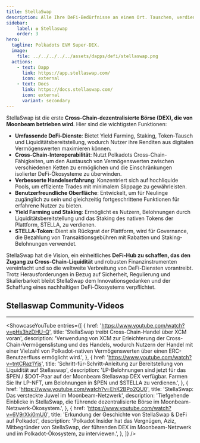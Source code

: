 ```yaml
---
title: StellaSwap
description: Alle Ihre DeFi-Bedürfnisse an einem Ort. Tauschen, verdienen und bauen auf Moonbeams führender DEX
sidebar:
    label: ✪ Stellaswap
    order: 3
hero:
  tagline: Polkadots EVM Super-DEX.
  image: 
    file: ../../../../../assets/dapps/defi/stellaswap.png
  actions:
    - text: Dapp
      link: https://app.stellaswap.com/
      icon: external
    - text: Docs
      link: https://docs.stellaswap.com/
      icon: external
      variant: secondary
---
```



StellaSwap ist die erste **Cross-Chain-dezentralisierte Börse (DEX), die von Moonbeam betrieben wird**. Hier sind die wichtigsten Funktionen:
- **Umfassende DeFi-Dienste**: Bietet Yield Farming, Staking, Token-Tausch und Liquiditätsbereitstellung, wodurch Nutzer ihre Renditen aus digitalen Vermögenswerten maximieren können.
- **Cross-Chain-Interoperabilität**: Nutzt Polkadots Cross-Chain-Fähigkeiten, um den Austausch von Vermögenswerten zwischen verschiedenen Ketten zu ermöglichen und die Einschränkungen isolierter DeFi-Ökosysteme zu überwinden.
- **Verbesserte Handelserfahrung**: Konzentriert sich auf hochliquide Pools, um effiziente Trades mit minimalem Slippage zu gewährleisten.
- **Benutzerfreundliche Oberfläche**: Entwickelt, um für Neulinge zugänglich zu sein und gleichzeitig fortgeschrittene Funktionen für erfahrene Nutzer zu bieten.
- **Yield Farming und Staking**: Ermöglicht es Nutzern, Belohnungen durch Liquiditätsbereitstellung und das Staking des nativen Tokens der Plattform, STELLA, zu verdienen.
- **STELLA-Token**: Dient als Rückgrat der Plattform, wird für Governance, die Bezahlung von Transaktionsgebühren mit Rabatten und Staking-Belohnungen verwendet.

StellaSwap hat die Vision, ein einheitliches **DeFi-Hub zu schaffen, das den Zugang zu Cross-Chain-Liquidität** und robusten Finanzinstrumenten vereinfacht und so die weltweite Verbreitung von DeFi-Diensten vorantreibt. Trotz Herausforderungen in Bezug auf Sicherheit, Regulierung und Skalierbarkeit bleibt StellaSwap dem Innovationsgedanken und der Schaffung eines nachhaltigen DeFi-Ökosystems verpflichtet.

## Stellaswap Community-Videos
------------
<ShowcaseYouTube
  entries={[
    {
      href: 'https://www.youtube.com/watch?v=pHs3hzDHU-Q',
      title: 'StellaSwap treibt Cross-Chain-Handel über XCM voran',
      description: 'Verwendung von XCM zur Erleichterung der Cross-Chain-Vermögenslistung und des Handels, wodurch Nutzern der Handel mit einer Vielzahl von Polkadot-nativen Vermögenswerten über einen ERC-Benutzerfluss ermöglicht wird.',
    },
    {
      href: 'https://www.youtube.com/watch?v=tntCRaz1Yjs',
      title: 'Schritt-für-Schritt-Anleitung zur Bereitstellung von Liquidität auf Stellaswap',
      description: 'LP-Belohnungen sind jetzt für das $PEN / $DOT-Paar auf der Moonbeam Stellaswap DEX verfügbar. Farmen Sie Ihr LP-NFT, um Belohnungen in $PEN und $STELLA zu verdienen.',
    },
    {
      href: 'https://www.youtube.com/watch?v=EhK2BPo2QU0',
      title: 'StellaSwap: Das versteckte Juwel im Moonbeam-Netzwerk',
      description: 'Tiefgehende Einblicke in StellaSwap, die führende dezentralisierte Börse im Moonbeam-Netzwerk-Ökosystem.',
    },
    {
      href: 'https://www.youtube.com/watch?v=6V9rXki0mU0',
      title: 'Erkundung der Geschichte von StellaSwap & DeFi auf Polkadot',
      description: 'Polkadot Insider hat das Vergnügen, Aziz, Mitbegründer von StellaSwap, der führenden DEX im Moonbeam-Netzwerk und im Polkadot-Ökosystem, zu interviewen.',
    },
  ]} />
